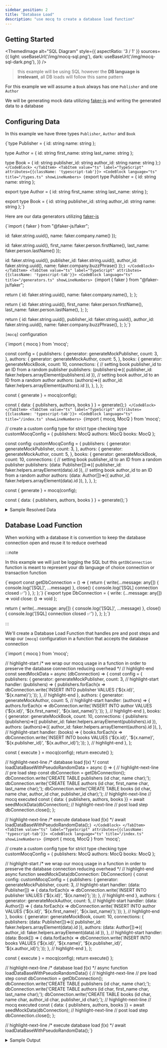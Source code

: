```yaml
---
sidebar_position: 2
title: "Database Load"
description: "use mocq to create a database load function"
---
```


## Getting Started


<ThemedImage
  alt="SQL Diagram"
  style={{ aspectRatio: '3 / 1' }}
  sources={{
    light: useBaseUrl('/img/mocq-sql.png'),
    dark: useBaseUrl('/img/mocq-sql-dark.png'),
  }}
/>

> this example will be using SQL however the **DB language is irrelevant**, all DB loads will follow this same pattern

For this example we will assume a `Book` always has one `Publisher` and one `Author`

We will be generating mock data utilizing [faker-js](/docs/examples/faker) and writing the generated data to a database

## Configuring Data

In this example we have three types `Publisher`, `Author` and `Book`


<Tabs groupId="code-block-language">
  <TabItem value="js" label="JavaScript" attributes={{className: 'javascript-tab'}}>
    <CodeBlock language="ts">
{`type Publisher = {
  id: string
  name: string
};

type Author = {
  id: string
  first_name: string
  last_name: string
};

type Book = {
  id: string
  publisher_id: string
  author_id: string
  name: string
};`}
    </CodeBlock>
  </TabItem>
  <TabItem value="ts" label="TypeScript" attributes={{className: 'typescript-tab'}}>
    <CodeBlock
      language="ts"
      title="/types.ts"
      showLineNumbers>
{`export type Publisher = {
  id: string
  name: string
};

export type Author = {
  id: string
  first_name: string
  last_name: string
};

export type Book = {
  id: string
  publisher_id: string
  author_id: string
  name: string
};`}
    </CodeBlock>
  </TabItem>
</Tabs>

Here are our data generators utilizing [faker-js](/docs/examples/faker)

<Tabs groupId="code-block-language">
  <TabItem value="js" label="JavaScript" attributes={{className: 'javascript-tab'}}>
    <CodeBlock
      language="js"
      title="/generators.js"
      showLineNumbers>
  {`import { faker } from "@faker-js/faker";
  
  id: faker.string.uuid(),
  name: faker.company.name()
});

  id: faker.string.uuid(),
  first_name: faker.person.firstName(),
  last_name: faker.person.lastName()
});

  id: faker.string.uuid(),
  publisher_id: faker.string.uuid(),
  author_id: faker.string.uuid(),
  name: faker.company.buzzPhrase()
});`}
    </CodeBlock>
  </TabItem>
  <TabItem value="ts" label="TypeScript" attributes={{className: 'typescript-tab'}}>
    <CodeBlock
      language="ts"
      title="/generators.ts"
      showLineNumbers>
  {`import { faker } from "@faker-js/faker";
  
  return {
    id: faker.string.uuid(),
    name: faker.company.name(),
  };
};

  return {
    id: faker.string.uuid(),
    first_name: faker.person.firstName(),
    last_name: faker.person.lastName(),
  };
};

  return {
    id: faker.string.uuid(),
    publisher_id: faker.string.uuid(),
    author_id: faker.string.uuid(),
    name: faker.company.buzzPhrase(),
  };
};`}
    </CodeBlock>
  </TabItem>
</Tabs>

`[mocq]` configuration

<Tabs groupId="code-block-language">
  <TabItem value="js" label="JavaScript" attributes={{className: 'javascript-tab'}}>
  <CodeBlock
    language="js"
    title="/index.js"
    showLineNumbers>
{`import { mocq } from 'mocq';

const config = {
  publishers: {
    generator: generateMockPublisher,
    count: 3,
  },
  authors: {
    generator: generateMockAuthor,
    count: 5,
  },
  books: {
    generator: generateMockBook,
    count: 10,
    connections: {
      // setting book publisher_id to an ID from a random publisher
      publishers: (publishers)=>({ publisher_id: faker.helpers.arrayElement(publishers).id }),
      // setting book author_id to an ID from a random author
      authors: (authors)=>({ author_id: faker.helpers.arrayElement(authors).id }),
    },
  },
};

const { generate } = mocq(config);

const { data: { publishers, authors, books } } = generate();`}
    </CodeBlock>
  </TabItem>
  <TabItem value="ts" label="TypeScript" attributes={{className: 'typescript-tab'}}>
  <CodeBlock
    language="ts"
    title="/index.ts"
    showLineNumbers>
{`import { mocq, MocQ } from 'mocq';

// create a custom config type for strict type checking
type customMocqConfig = {
  publishers: MocQ<Publisher>
  authors: MocQ<Author>
  books: MocQ<Book>
};

const config: customMocqConfig = {
  publishers: {
    generator: generateMockPublisher,
    count: 3,
  },
  authors: {
    generator: generateMockAuthor,
    count: 5,
  },
  books: {
    generator: generateMockBook,
    count: 10,
    connections: {
      // setting book publisher_id to an ID from a random publisher
      publishers: (data: Publisher[])=>({ publisher_id: faker.helpers.arrayElement(data).id }),
      // setting book author_id to an ID from a random author
      authors: (data: Author[])=>({ author_id: faker.helpers.arrayElement(data).id }),
    },
  },
};

const { generate } = mocq(config);

const { data: { publishers, authors, books } } = generate();`}
    </CodeBlock>
  </TabItem>
</Tabs>

<details>
<summary>
Sample Resolved Data
</summary>
`publishers`: 
```js
[
  {
    id: "59ce7ec3-ec1b-4096-a4f2-0c0da5725a06",
    name: "Upton - Kuhn"
  },
  // ... 2 more entries
]
```

`authors`: 
```js
[
  {
    id: "dbaa0570-536b-4254-b1d3-f975ef1f4400",
    first_name: "Russell",
    last_name: "Zboncak"
  },
  // ... 4 more entries
]
```

`books`: 
```js
[
  {
    id: "a24be51e-1a3e-4959-bb8e-9cf6ca5e3c30",
    publisher_id: "59ce7ec3-ec1b-4096-a4f2-0c0da5725a06",
    author_id: "dbaa0570-536b-4254-b1d3-f975ef1f4400",
    name: "engage value-added architectures"
  }
  // ... 9 more entries
]
```
</details>

## Database Load Function

When working with a database it is convention to keep the database connection open and reuse it to reduce overhead

:::note

In this example we will just be logging the SQL but this `getDbConnection` function is meant to represent your db language 
of choice connection or transaction function

<Tabs groupId="code-block-language">
  <TabItem value="js" label="JavaScript" attributes={{className: 'javascript-tab'}}>
    <CodeBlock language="ts"
      title="/database.js"
      showLineNumbers>
{`export const getDbConnection = () => {
  return {
    write(...message: any[]) {
      console.log('[SQL]', ...message)
    },
    close() {
      console.log('[SQL] connection closed ✅')
    },
  };
};`}
    </CodeBlock>
  </TabItem>
  <TabItem value="ts" label="TypeScript" attributes={{className: 'typescript-tab'}}>
    <CodeBlock
      language="ts"
      title="/database.ts"
      showLineNumbers>
{`export type DbConnection = {
  write: (...message: any[]) => void
  close: () => void
};

  return {
    write(...message: any[]) {
      console.log('[SQL]', ...message)
    },
    close() {
      console.log('[SQL] connection closed ✅')
    },
  };
};`}
    </CodeBlock>
  </TabItem>
</Tabs>

:::

We'll create a Database Load Function that handles pre and post steps and wrap 
our `[mocq]` configuration in a function that accepts the database connection

<Tabs groupId="code-block-language">
  <TabItem value="js" label="JavaScript" attributes={{className: 'javascript-tab'}}>
  <CodeBlock
    language="js"
    title="/index.js"
    showLineNumbers>
{`import { mocq } from 'mocq';

// highlight-start
/*
  we wrap our mocq usage in a function in order to preserve the
  database connection reducing overhead
*/ 
// highlight-end
const seedMockData = async (dbConnection) => {
  const config = {
    publishers: {
      generator: generateMockPublisher,
      count: 3,
      // highlight-start
      handler: (publishers) => {
        publishers.forEach(x => dbConnection.write(\`INSERT INTO publisher VALUES ('\${x.id}', '\${x.name}');\`));
      },
      // highlight-end
    },
    authors: {
      generator: generateMockAuthor,
      count: 5,
      // highlight-start
      handler: (authors) => {
        authors.forEach(x => dbConnection.write(\`INSERT INTO author VALUES ('\${x.id}', '\${x.first_name}', '\${x.last_name}');\`));
      },
      // highlight-end
    },
    books: {
      generator: generateMockBook,
      count: 10,
      connections: {
        publishers: (publishers)=>({ publisher_id: faker.helpers.arrayElement(publishers).id }),
        authors: (authors)=>({ author_id: faker.helpers.arrayElement(authors).id }),
      },
      // highlight-start
      handler: (books) => {
        books.forEach(x => dbConnection.write(\`INSERT INTO books VALUES ('\${x.id}', '\${x.name}', '\${x.publisher_id}', '\${x.author_id}');\`));
      },
      // highlight-end
    },
  };

  const { execute } = mocq(config);
  return execute()
};

// highlight-next-line
/* database load ƒ(x) */
const loadDataBaseWithPseudoRandomData = async () => {
  // highlight-next-line
  // pre load step
  const dbConnection = getDbConnection();
  dbConnection.write('CREATE TABLE publishers (id char, name char);');
  dbConnection.write('CREATE TABLE authors (id char, first_name char, last_name char);');
  dbConnection.write('CREATE TABLE books (id char, name char, author_id char, publisher_id char);');
  // highlight-next-line
  // mocq executed
  const { data: { publishers, authors, books }} = await seedMockData(dbConnection);
  // highlight-next-line
  // post load step
  dbConnection.close();
};

// highlight-next-line
/* execute database load ƒ(x) */
await loadDataBaseWithPseudoRandomData();`}
    </CodeBlock>
  </TabItem>
  <TabItem value="ts" label="TypeScript" attributes={{className: 'typescript-tab'}}>
  <CodeBlock
    language="ts"
    title="/index.ts"
    showLineNumbers>
{`import { mocq, MocQ } from 'mocq';

// create a custom config type for strict type checking
type customMocqConfig = {
  publishers: MocQ<Publisher>
  authors: MocQ<Author>
  books: MocQ<Book>
};

// highlight-start
/*
  we wrap our mocq usage in a function in order to preserve the
  database connection reducing overhead
*/ 
// highlight-end
async function seedMockData(dbConnection: DbConnection) {
  const config: customMocqConfig = {
    publishers: {
      generator: generateMockPublisher,
      count: 3,
      // highlight-start
      handler: (data: Publisher[]) => {
        data.forEach(x => dbConnection.write(\`INSERT INTO publisher VALUES ('\${x.id}', '\${x.name}');\`));
      },
      // highlight-end
    },
    authors: {
      generator: generateMockAuthor,
      count: 5,
      // highlight-start
      handler: (data: Author[]) => {
        data.forEach(x => dbConnection.write(\`INSERT INTO author VALUES ('\${x.id}', '\${x.first_name}', '\${x.last_name}');\`));
      },
      // highlight-end
    },
    books: {
      generator: generateMockBook,
      count: 10,
      connections: {
        publishers: (data: Publisher[])=>({ publisher_id: faker.helpers.arrayElement(data).id }),
        authors: (data: Author[])=>({ author_id: faker.helpers.arrayElement(data).id }),
      },
      // highlight-start
      handler: (data: Book[]) => {
        data.forEach(x => dbConnection.write(\`INSERT INTO books VALUES ('\${x.id}', '\${x.name}', '\${x.publisher_id}', '\${x.author_id}');\`));
      },
      // highlight-end
    },
  };

  const { execute } = mocq(config);
  return execute()
};

// highlight-next-line
/* database load ƒ(x) */
async function loadDataBaseWithPseudoRandomData() {
  // highlight-next-line
  // pre load step
  const dbConnection = getDbConnection();
  dbConnection.write('CREATE TABLE publishers (id char, name char);');
  dbConnection.write('CREATE TABLE authors (id char, first_name char, last_name char);');
  dbConnection.write('CREATE TABLE books (id char, name char, author_id char, publisher_id char);');
  // highlight-next-line
  // mocq executed
  const { data: { publishers, authors, books }} = await seedMockData(dbConnection);
  // highlight-next-line
  // post load step
  dbConnection.close();
};

// highlight-next-line
/* execute database load ƒ(x) */
await loadDataBaseWithPseudoRandomData();`}
    </CodeBlock>
  </TabItem>
</Tabs>

<details>
<summary>
Sample Output
</summary>
```sql
[SQL] CREATE TABLE publishers (id char, name char);
[SQL] CREATE TABLE authors (id char, first_name char, last_name char);
[SQL] CREATE TABLE books (id char, name char, author_id char, publisher_id char);
[SQL] INSERT INTO publisher VALUES ('54b1d77c-5c7a-45b1-a59a-da56afec3ab7', 'Schultz - Cassin');
[SQL] INSERT INTO publisher VALUES ('b854fe7f-d26f-47f3-83be-ce6b03be844f', 'Carter Group');
[SQL] INSERT INTO publisher VALUES ('40bb1f15-f01e-42a9-834a-b9ae28dc655d', 'Rath and Sons');
[SQL] INSERT INTO author VALUES ('e72766ee-bb85-4f5d-8986-f0d632416468', 'Deven', 'Williamson');
[SQL] INSERT INTO author VALUES ('5db435c7-d092-4676-bc69-bc10c8618938', 'Korbin', 'Abshire');
[SQL] INSERT INTO author VALUES ('b9a4708b-e82b-467e-b1fa-245c9f9174b3', 'Stan', 'Hudson');
[SQL] INSERT INTO author VALUES ('e9d6035a-8cc6-437d-a860-51b1800855ef', 'Pete', 'Larkin');
[SQL] INSERT INTO author VALUES ('15c665ea-6ae1-4ae5-91aa-58d66aeade86', 'Damaris', 'Swift');
[SQL] INSERT INTO books VALUES ('04be8162-b5cf-41f3-baae-c2211745b974', 'maximize integrated deliverables', '40bb1f15-f01e-42a9-834a-b9ae28dc655d', 'e72766ee-bb85-4f5d-8986-f0d632416468');
[SQL] INSERT INTO books VALUES ('b8b0f4e7-3d3d-471f-9064-fb6e71f3695c', 'evolve value-added applications', '40bb1f15-f01e-42a9-834a-b9ae28dc655d', 'e9d6035a-8cc6-437d-a860-51b1800855ef');
[SQL] INSERT INTO books VALUES ('70bdd155-22fb-40b6-b6eb-2a9dd158ebf4', 'benchmark end-to-end partnerships', '40bb1f15-f01e-42a9-834a-b9ae28dc655d', 'e9d6035a-8cc6-437d-a860-51b1800855ef');
[SQL] INSERT INTO books VALUES ('d918f05f-8ce0-408e-aebc-f00caa8c2fc0', 'e-enable strategic synergies', '40bb1f15-f01e-42a9-834a-b9ae28dc655d', '15c665ea-6ae1-4ae5-91aa-58d66aeade86');
[SQL] INSERT INTO books VALUES ('bc6c70e9-97fa-4c03-906c-991524cf4ff0', 'grow front-end markets', 'b854fe7f-d26f-47f3-83be-ce6b03be844f', 'e9d6035a-8cc6-437d-a860-51b1800855ef');
[SQL] INSERT INTO books VALUES ('be64e9c5-a4c8-4644-b83c-435b7f92a2f6', 'transition leading-edge networks', 'b854fe7f-d26f-47f3-83be-ce6b03be844f', 'e9d6035a-8cc6-437d-a860-51b1800855ef');
[SQL] INSERT INTO books VALUES ('d9afdb08-77e2-44d1-bfc6-e57c94fdc5e8', 'whiteboard wireless interfaces', 'b854fe7f-d26f-47f3-83be-ce6b03be844f', '15c665ea-6ae1-4ae5-91aa-58d66aeade86');
[SQL] INSERT INTO books VALUES ('1dc3ff59-2fc7-4f92-bcd8-e674b3d3a385', 'deliver strategic e-commerce', '54b1d77c-5c7a-45b1-a59a-da56afec3ab7', 'b9a4708b-e82b-467e-b1fa-245c9f9174b3');
[SQL] INSERT INTO books VALUES ('3bd6c787-f977-415d-bbd7-a4cfd6ad5cd8', 'scale frictionless models', 'b854fe7f-d26f-47f3-83be-ce6b03be844f', '5db435c7-d092-4676-bc69-bc10c8618938');
[SQL] INSERT INTO books VALUES ('c86b83d3-2e48-40af-8bee-f8fdda9ace82', 'disintermediate ubiquitous applications', '40bb1f15-f01e-42a9-834a-b9ae28dc655d', 'e9d6035a-8cc6-437d-a860-51b1800855ef');
[SQL] connection closed ✅
```
</details>